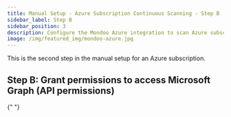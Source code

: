 ```yaml
---
title: Manual Setup - Azure Subscription Continuous Scanning - Step B
sidebar_label: Step B
sidebar_position: 3
description: Configure the Mondoo Azure integration to scan Azure subscriptions. Step B is to grant permissions to access Microsoft Graph (API permissions).
image: /img/featured_img/mondoo-azure.jpg
---
```


This is the second step in the manual setup for an Azure subscription.

## Step B: Grant permissions to access Microsoft Graph (API permissions)


<Graph />{" "}
